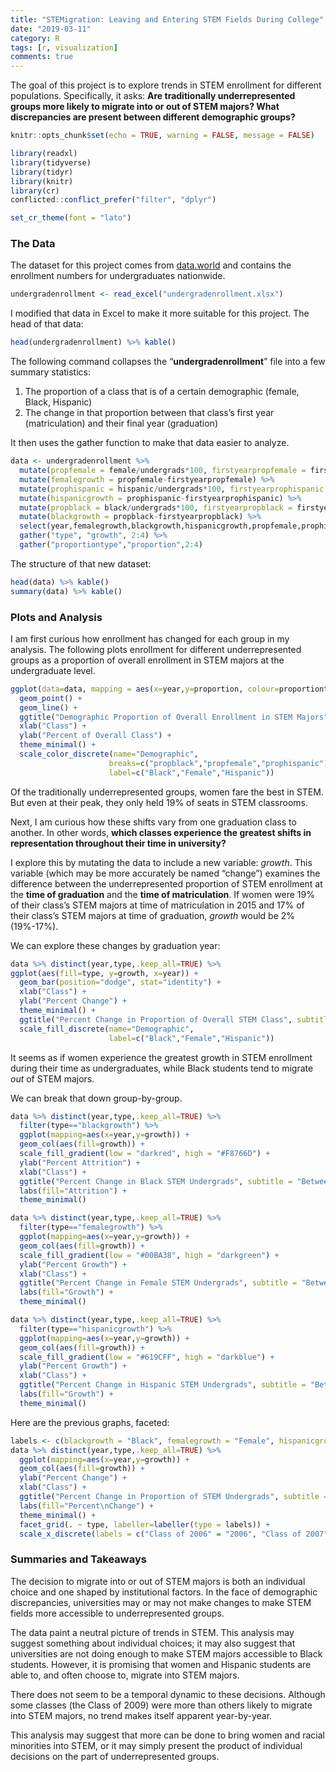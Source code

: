 ```yaml
---
title: "STEMigration: Leaving and Entering STEM Fields During College"
date: "2019-03-11"
category: R
tags: [r, visualization]
comments: true
---
```


The goal of this project is to explore trends in STEM enrollment for different populations. Specifically, it asks: **Are traditionally underrepresented groups more likely to migrate into or out of STEM majors? What discrepancies are present between different demographic groups?**

```r
knitr::opts_chunk$set(echo = TRUE, warning = FALSE, message = FALSE)
```

```r
library(readxl)
library(tidyverse)
library(tidyr)
library(knitr)
library(cr)
conflicted::conflict_prefer("filter", "dplyr")

set_cr_theme(font = "lato")
```

### The Data

The dataset for this project comes from [data.world](https://data.world/womens-history-month/womens-history-month-week-2/workspace/file?agentid=nsf&datasetid=undergraduate-enrollment-in-engineering-programs&filename=tab2-9.xlsx) and contains the enrollment numbers for undergraduates nationwide. 

```r
undergradenrollment <- read_excel("undergradenrollment.xlsx")
```

I modified that data in Excel to make it more suitable for this project. The head of that data:

```r
head(undergradenrollment) %>% kable()
```

The following command collapses the "**undergradenrollment**" file into a few summary statistics:

1. The proportion of a class that is of a certain demographic (female, Black, Hispanic)
2. The change in that proportion between that class's first year (matriculation) and their final year (graduation)

It then uses the gather function to make that data easier to analyze.

```r
data <- undergradenrollment %>%
  mutate(propfemale = female/undergrads*100, firstyearpropfemale = firstyearfemale/firstyearundergrads*100) %>% 
  mutate(femalegrowth = propfemale-firstyearpropfemale) %>% 
  mutate(prophispanic = hispanic/undergrads*100, firstyearprophispanic = firstyearhispanic/firstyearundergrads*100) %>% 
  mutate(hispanicgrowth = prophispanic-firstyearprophispanic) %>% 
  mutate(propblack = black/undergrads*100, firstyearpropblack = firstyearblack/firstyearundergrads*100) %>% 
  mutate(blackgrowth = propblack-firstyearpropblack) %>% 
  select(year,femalegrowth,blackgrowth,hispanicgrowth,propfemale,prophispanic,propblack)  %>% 
  gather("type", "growth", 2:4) %>% 
  gather("proportiontype","proportion",2:4)
```

The structure of that new dataset:

```r
head(data) %>% kable()
summary(data) %>% kable()
```

### Plots and Analysis

I am first curious how enrollment has changed for each group in my analysis. The following plots enrollment for different underrepresented groups as a proportion of overall enrollment in STEM majors at the undergraduate level.

```r
ggplot(data=data, mapping = aes(x=year,y=proportion, colour=proportiontype, group=proportiontype)) +
  geom_point() +
  geom_line() +
  ggtitle("Demographic Proportion of Overall Enrollment in STEM Majors", subtitle="Over time") +
  xlab("Class") +
  ylab("Percent of Overall Class") +
  theme_minimal() +
  scale_color_discrete(name="Demographic",
                      breaks=c("propblack","propfemale","prophispanic"),
                      label=c("Black","Female","Hispanic"))
```

Of the traditionally underrepresented groups, women fare the best in STEM. But even at their peak, they only held 19% of seats in STEM classrooms.

Next, I am curious how these shifts vary from one graduation class to another. In other words, **which classes experience the greatest shifts in representation throughout their time in university?**

I explore this by mutating the data to include a new variable: *growth*.
This variable (which may be more accurately be named "change") examines the difference between the underrepresented proportion of STEM enrollment at the **time of graduation** and the **time of matriculation**. 
If women were 19% of their class's STEM majors at time of matriculation in 2015 and 17% of their class's STEM majors at time of graduation, *growth* would be 2% (19%-17%).

We can explore these changes by graduation year:

```r
data %>% distinct(year,type,.keep_all=TRUE) %>% 
ggplot(aes(fill=type, y=growth, x=year)) + 
  geom_bar(position="dodge", stat="identity") +
  xlab("Class") +
  ylab("Percent Change") +
  theme_minimal() +
  ggtitle("Percent Change in Proportion of Overall STEM Class", subtitle="Between time of matriculation and time of graduation") +
  scale_fill_discrete(name="Demographic",
                      label=c("Black","Female","Hispanic"))
```

It seems as if women experience the greatest growth in STEM enrollment during their time as undergraduates, while Black students tend to migrate *out* of STEM majors.

We can break that down group-by-group.

```r
data %>% distinct(year,type,.keep_all=TRUE) %>% 
  filter(type=="blackgrowth") %>% 
  ggplot(mapping=aes(x=year,y=growth)) +
  geom_col(aes(fill=growth)) + 
  scale_fill_gradient(low = "darkred", high = "#F8766D") +
  ylab("Percent Attrition") +
  xlab("Class") +
  ggtitle("Percent Change in Black STEM Undergrads", subtitle = "Between time of matriculation and time of graduation") +
  labs(fill="Attrition") +
  theme_minimal()
```

```r
data %>% distinct(year,type,.keep_all=TRUE) %>% 
  filter(type=="femalegrowth") %>% 
  ggplot(mapping=aes(x=year,y=growth)) +
  geom_col(aes(fill=growth)) +
  scale_fill_gradient(low = "#00BA38", high = "darkgreen") +
  ylab("Percent Growth") +
  xlab("Class") +
  ggtitle("Percent Change in Female STEM Undergrads", subtitle = "Between time of matriculation and time of graduation") +
  labs(fill="Growth") +
  theme_minimal()
```

```r
data %>% distinct(year,type,.keep_all=TRUE) %>% 
  filter(type=="hispanicgrowth") %>% 
  ggplot(mapping=aes(x=year,y=growth)) +
  geom_col(aes(fill=growth)) +
  scale_fill_gradient(low = "#619CFF", high = "darkblue") +
  ylab("Percent Growth") +
  xlab("Class") +
  ggtitle("Percent Change in Hispanic STEM Undergrads", subtitle = "Between time of matriculation and time of graduation") +
  labs(fill="Growth") +
  theme_minimal()
```

Here are the previous graphs, faceted:

```r
labels <- c(blackgrowth = "Black", femalegrowth = "Female", hispanicgrowth="Hispanic") 
data %>% distinct(year,type,.keep_all=TRUE) %>% 
  ggplot(mapping=aes(x=year,y=growth)) +
  geom_col(aes(fill=growth)) +
  ylab("Percent Change") +
  xlab("Class") +
  ggtitle("Percent Change in Proportion of STEM Undergrads", subtitle = "Between time of matriculation and time of graduation") +
  labs(fill="Percent\nChange") +
  theme_minimal() +
  facet_grid(. ~ type, labeller=labeller(type = labels)) +
  scale_x_discrete(labels = c("Class of 2006" = "2006", "Class of 2007" = "2007", "Class of 2008" = "2008", "Class of 2009" = "2009", "Class of 2010" = "2010", "Class of 2011" = "2011", "Class of 2012" = "2012", "Class of 2013" = "2013"))
```  

### Summaries and Takeaways

The decision to migrate into or out of STEM majors is both an individual choice and one shaped by institutional factors. In the face of demographic discrepancies, universities may or may not make changes to make STEM fields more accessible to underrepresented groups. 

The data paint a neutral picture of trends in STEM. This analysis may suggest something about individual choices; it may also suggest that universities are not doing enough to make STEM majors accessible to Black students. However, it is promising that women and Hispanic students are able to, and often choose to, migrate into STEM majors. 

There does not seem to be a temporal dynamic to these decisions. Although some classes (the Class of 2009) were more than others likely to migrate into STEM majors, no trend makes itself apparent year-by-year.

This analysis may suggest that more can be done to bring women and racial minorities into STEM, or it may simply present the product of individual decisions on the part of underrepresented groups.